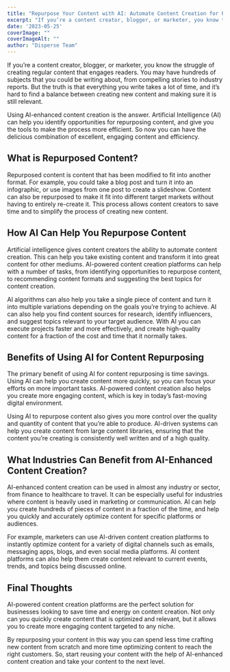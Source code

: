 ```yaml
---
title: "Repurpose Your Content with AI: Automate Content Creation for Pennies"
excerpt: "If you’re a content creator, blogger, or marketer, you know the struggle of creating regular content that engages readers. You may have hundreds of subjects that you could..."
date: '2023-05-25'
coverImage: ""  
coverImageAlt: ""
author: "Disperse Team"
--- 
```


If you’re a content creator, blogger, or marketer, you know the struggle of creating regular content that engages readers. You may have hundreds of subjects that you could be writing about, from compelling stories to industry reports. But the truth is that everything you write takes a lot of time, and it’s hard to find a balance between creating new content and making sure it is still relevant. 
  
Using AI-enhanced content creation is the answer. Artificial Intelligence (AI) can help you identify opportunities for repurposing content, and give you the tools to make the process more efficient. So now you can have the delicious combination of excellent, engaging content and efficiency.

## What is Repurposed Content? 

Repurposed content is content that has been modified to fit into another format. For example, you could take a blog post and turn it into an infographic, or use images from one post to create a slideshow. Content can also be repurposed to make it fit into different target markets without having to entirely re-create it. This process allows content creators to save time and to simplify the process of creating new content.

## How AI Can Help You Repurpose Content 

Artificial intelligence gives content creators the ability to automate content creation. This can help you take existing content and transform it into great content for other mediums. AI-powered content creation platforms can help with a number of tasks, from identifying opportunities to repurpose content, to recommending content formats and suggesting the best topics for content creation. 

AI algorithms can also help you take a single piece of content and turn it into multiple variations depending on the goals you’re trying to achieve. AI can also help you find content sources for research, identify influencers, and suggest topics relevant to your target audience. With AI you can execute projects faster and more effectively, and create high-quality content for a fraction of the cost and time that it normally takes.

## Benefits of Using AI for Content Repurposing 

The primary benefit of using AI for content repurposing is time savings. Using AI can help you create content more quickly, so you can focus your efforts on more important tasks. AI-powered content creation also helps you create more engaging content, which is key in today’s fast-moving digital environment.

Using AI to repurpose content also gives you more control over the quality and quantity of content that you’re able to produce. AI-driven systems can help you create content from large content libraries, ensuring that the content you’re creating is consistently well written and of a high quality.

## What Industries Can Benefit from AI-Enhanced Content Creation? 

AI-enhanced content creation can be used in almost any industry or sector, from finance to healthcare to travel. It can be especially useful for industries where content is heavily used in marketing or communication. AI can help you create hundreds of pieces of content in a fraction of the time, and help you quickly and accurately optimize content for specific platforms or audiences.

For example, marketers can use AI-driven content creation platforms to instantly optimize content for a variety of digital channels such as emails, messaging apps, blogs, and even social media platforms. AI content platforms can also help them create content relevant to current events, trends, and topics being discussed online.

## Final Thoughts  

AI-powered content creation platforms are the perfect solution for businesses looking to save time and energy on content creation. Not only can you quickly create content that is optimized and relevant, but it allows you to create more engaging content targeted to any niche. 

By repurposing your content in this way you can spend less time crafting new content from scratch and more time optimizing content to reach the right customers. So, start reusing your content with the help of AI-enhanced content creation and take your content to the next level.